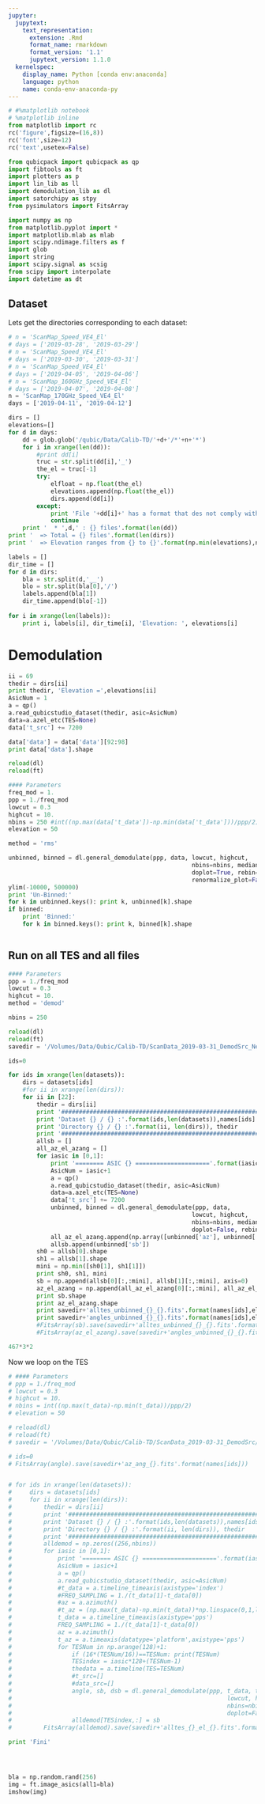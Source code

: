 ```yaml
---
jupyter:
  jupytext:
    text_representation:
      extension: .Rmd
      format_name: rmarkdown
      format_version: '1.1'
      jupytext_version: 1.1.0
  kernelspec:
    display_name: Python [conda env:anaconda]
    language: python
    name: conda-env-anaconda-py
---
```


```python
# #%matplotlib notebook
# %matplotlib inline
from matplotlib import rc
rc('figure',figsize=(16,8))
rc('font',size=12)
rc('text',usetex=False)

from qubicpack import qubicpack as qp
import fibtools as ft
import plotters as p
import lin_lib as ll
import demodulation_lib as dl
import satorchipy as stpy
from pysimulators import FitsArray

import numpy as np
from matplotlib.pyplot import *
import matplotlib.mlab as mlab
import scipy.ndimage.filters as f
import glob
import string
import scipy.signal as scsig
from scipy import interpolate
import datetime as dt

```

## Dataset
Lets get the directories corresponding to each dataset:

```python
# n = 'ScanMap_Speed_VE4_El'
# days = ['2019-03-28', '2019-03-29']
# n = 'ScanMap_Speed_VE4_El'
# days = ['2019-03-30', '2019-03-31']
# n = 'ScanMap_Speed_VE4_El'
# days = ['2019-04-05', '2019-04-06']
# n = 'ScanMap_160GHz_Speed_VE4_El'
# days = ['2019-04-07', '2019-04-08']
n = 'ScanMap_170GHz_Speed_VE4_El'
days = ['2019-04-11', '2019-04-12']

dirs = []
elevations=[]
for d in days:
    dd = glob.glob('/qubic/Data/Calib-TD/'+d+'/*'+n+'*')
    for i in xrange(len(dd)): 
        #print dd[i]
        truc = str.split(dd[i],'_')
        the_el = truc[-1]
        try:
            elfloat = np.float(the_el)
            elevations.append(np.float(the_el))
            dirs.append(dd[i])
        except:
            print 'File '+dd[i]+' has a format that des not comply with expectations => rejected'
            continue
    print '  * ',d,' : {} files'.format(len(dd))
print '  => Total = {} files'.format(len(dirs))
print '  => Elevation ranges from {} to {}'.format(np.min(elevations),np.max(elevations))

```

```python
labels = []
dir_time = []
for d in dirs:
    bla = str.split(d,'__')
    blo = str.split(bla[0],'/')
    labels.append(bla[1])
    dir_time.append(blo[-1])
    
for i in xrange(len(labels)): 
    print i, labels[i], dir_time[i], 'Elevation: ', elevations[i]

```

# Demodulation

```python
ii = 69
thedir = dirs[ii]
print thedir, 'Elevation =',elevations[ii]
AsicNum = 1
a = qp()
a.read_qubicstudio_dataset(thedir, asic=AsicNum)
data=a.azel_etc(TES=None)
data['t_src'] += 7200

data['data'] = data['data'][92:98]
print data['data'].shape

```

```python
reload(dl)
reload(ft)

#### Parameters
freq_mod = 1.
ppp = 1./freq_mod
lowcut = 0.3
highcut = 10.
nbins = 250 #int((np.max(data['t_data'])-np.min(data['t_data']))/ppp/2)
elevation = 50

method = 'rms'

unbinned, binned = dl.general_demodulate(ppp, data, lowcut, highcut,
                                                    nbins=nbins, median=True, method=method, 
                                                    doplot=True, rebin=True, 
                                                    renormalize_plot=False, verbose=True)
ylim(-10000, 500000)
print 'Un-Binned:'
for k in unbinned.keys(): print k, unbinned[k].shape
if binned:
    print 'Binned:'
    for k in binned.keys(): print k, binned[k].shape


```

```python

```

## Run on all TES and all files

```python
#### Parameters
ppp = 1./freq_mod
lowcut = 0.3
highcut = 10.
method = 'demod'

nbins = 250

reload(dl)
reload(ft)
savedir = '/Volumes/Data/Qubic/Calib-TD/ScanData_2019-03-31_DemodSrc_NewCode/'

ids=0

for ids in xrange(len(datasets)):
    dirs = datasets[ids]
    #for ii in xrange(len(dirs)):
    for ii in [22]:
        thedir = dirs[ii]
        print '##############################################################'
        print 'Dataset {} / {} :'.format(ids,len(datasets)),names[ids]
        print 'Directory {} / {} :'.format(ii, len(dirs)), thedir
        print '##############################################################'
        allsb = []
        all_az_el_azang = []
        for iasic in [0,1]:
            print '======== ASIC {} ====================='.format(iasic)
            AsicNum = iasic+1
            a = qp()
            a.read_qubicstudio_dataset(thedir, asic=AsicNum)
            data=a.azel_etc(TES=None)
            data['t_src'] += 7200
            unbinned, binned = dl.general_demodulate(ppp, data, 
                                                    lowcut, highcut,
                                                    nbins=nbins, median=True, method=method, 
                                                    doplot=False, rebin=False, verbose=False)
            all_az_el_azang.append(np.array([unbinned['az'], unbinned['el'], unbinned['az_ang']]))
            allsb.append(unbinned['sb'])
        sh0 = allsb[0].shape
        sh1 = allsb[1].shape
        mini = np.min([sh0[1], sh1[1]])
        print sh0, sh1, mini
        sb = np.append(allsb[0][:,:mini], allsb[1][:,:mini], axis=0)
        az_el_azang = np.append(all_az_el_azang[0][:,:mini], all_az_el_azang[1][:,:mini])
        print sb.shape
        print az_el_azang.shape
        print savedir+'alltes_unbinned_{}_{}.fits'.format(names[ids],elevations[ii])
        print savedir+'angles_unbinned_{}_{}.fits'.format(names[ids],elevations[ii])
        #FitsArray(sb).save(savedir+'alltes_unbinned_{}_{}.fits'.format(names[ids],elevations[ii]))
        #FitsArray(az_el_azang).save(savedir+'angles_unbinned_{}_{}.fits'.format(names[ids],elevations[ii]))


```

```python
467*3*2
```

Now we loop on the TES

```python
# #### Parameters
# ppp = 1./freq_mod
# lowcut = 0.3
# highcut = 10.
# nbins = int((np.max(t_data)-np.min(t_data))/ppp/2)
# elevation = 50

# reload(dl)
# reload(ft)
# savedir = '/Volumes/Data/Qubic/Calib-TD/ScanData_2019-03-31_DemodSrc/'

# ids=0
# FitsArray(angle).save(savedir+'az_ang_{}.fits'.format(names[ids]))


# for ids in xrange(len(datasets)):
#     dirs = datasets[ids]
#     for ii in xrange(len(dirs)):
#         thedir = dirs[ii]
#         print '##############################################################'
#         print 'Dataset {} / {} :'.format(ids,len(datasets)),names[ids]
#         print 'Directory {} / {} :'.format(ii, len(dirs)), thedir
#         print '##############################################################'
#         alldemod = np.zeros((256,nbins))
#         for iasic in [0,1]:
#             print '======== ASIC {} ====================='.format(iasic)
#             AsicNum = iasic+1
#             a = qp()
#             a.read_qubicstudio_dataset(thedir, asic=AsicNum)
#             #t_data = a.timeline_timeaxis(axistype='index')
#             #FREQ_SAMPLING = 1./(t_data[1]-t_data[0])
#             #az = a.azimuth()
#             #t_az = (np.max(t_data)-np.min(t_data))*np.linspace(0,1,len(az))
#             t_data = a.timeline_timeaxis(axistype='pps')
#             FREQ_SAMPLING = 1./(t_data[1]-t_data[0])
#             az = a.azimuth()
#             t_az = a.timeaxis(datatype='platform',axistype='pps')
#             for TESNum in np.arange(128)+1:
#                 if (16*(TESNum/16))==TESNum: print(TESNum)
#                 TESindex = iasic*128+(TESNum-1)
#                 thedata = a.timeline(TES=TESNum)
#                 #t_src=[]
#                 #data_src=[]
#                 angle, sb, dsb = dl.general_demodulate(ppp, t_data, thedata, t_src, data_src, t_az, az, 
#                                                             lowcut, highcut, all_elevation[ids][ii], 
#                                                             nbins=nbins, median=True, method='demod', 
#                                                             doplot=False, unbinned=False)
#                 alldemod[TESindex,:] = sb
#         FitsArray(alldemod).save(savedir+'alltes_{}_el_{}.fits'.format(names[ids],all_elevation[ids][ii]))


```

```python
print 'Fini'
```

```python

```

```python

```

```python

```

```python
bla = np.random.rand(256)
img = ft.image_asics(all1=bla)
imshow(img)
```

```python

```
